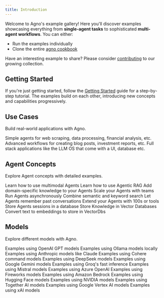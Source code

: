 ```yaml
---
title: Introduction
---
```


Welcome to Agno's example gallery! Here you'll discover examples showcasing everything from **single-agent tasks** to sophisticated **multi-agent workflows**. You can either:
- Run the examples individually
- Clone the entire [agno cookbook](https://github.com/agno-agi/agno/tree/main/cookbook)

Have an interesting example to share? Please consider [contributing](https://github.com/agno-agi/agno-docs) to our growing collection.

## Getting Started

If you're just getting started, follow the [Getting Started](/examples/getting-started) guide for a step-by-step tutorial. The examples build on each other, introducing new concepts and capabilities progressively.

## Use Cases

Build real-world applications with Agno.

<CardGroup cols={3}>
  <Card title="Simple Agents" icon="user-astronaut" iconType="duotone" href="/examples/agents">
    Simple agents for web scraping, data processing, financial analysis, etc.
  </Card>
  <Card title="Advanced Workflows" icon="diagram-project" iconType="duotone" href="/examples/workflows">
    Advanced workflows for creating blog posts, investment reports, etc.
  </Card>
  <Card title="Full stack Applications" icon="brain-circuit" iconType="duotone" href="/examples/apps">
    Full stack applications like the LLM OS that come with a UI, database etc.
  </Card>
</CardGroup>

## Agent Concepts

Explore Agent concepts with detailed examples.

<CardGroup cols={3}>
  <Card title="Multimodal"  icon="image" iconType="duotone" href="/examples/concepts/multimodal">
    Learn how to use multimodal Agents
  </Card>
  <Card title="RAG" icon="book-bookmark" iconType="duotone" href="/examples/concepts/rag">
    Learn how to use Agentic RAG
  </Card>
  <Card title="Knowledge"  icon="brain-circuit" iconType="duotone" href="/examples/concepts/knowledge">
    Add domain-specific knowledge to your Agents
  </Card>
  <Card title="Teams" icon="users" iconType="duotone" href="/examples/concepts/teams">
    Scale your Agents with teams
  </Card>
  <Card title="Async" icon="bolt" iconType="duotone" href="/examples/concepts/async">
    Run Agents asynchronously
  </Card>
  <Card title="Hybrid search" icon="magnifying-glass-plus" iconType="duotone" href="/examples/concepts/hybrid-search">
    Combine semantic and keyword search
  </Card>
  <Card title="Memory"  icon="database" iconType="duotone" href="/examples/concepts/memory">
    Let Agents remember past conversations
  </Card>
  <Card title="Tools" icon="screwdriver-wrench" iconType="duotone" href="/examples/concepts/tools">
    Extend your Agents with 100s or tools
  </Card>
  <Card title="Storage" icon="hard-drive" iconType="duotone" href="/examples/concepts/storage">
    Store Agents sessions in a database
  </Card>
  <Card title="Vector Databases" icon="database" iconType="duotone" href="/examples/concepts/vectordb">
    Store Knowledge in Vector Databases
  </Card>
  <Card title="Embedders" icon="database" iconType="duotone" href="/examples/concepts/embedders">
    Convert text to embeddings to store in VectorDbs
  </Card>
</CardGroup>

## Models

Explore different models with Agno.

<CardGroup cols={3}>
  <Card title="OpenAI" icon="network-wired" iconType="duotone" href="/examples/models/openai">
    Examples using OpenAI GPT models
  </Card>
  <Card title="Ollama" icon="laptop-code" iconType="duotone" href="/examples/models/ollama">
    Examples using Ollama models locally
  </Card>
  <Card title="Anthropic" icon="network-wired" iconType="duotone" href="/examples/models/anthropic">
    Examples using Anthropic models like Claude
  </Card>
  <Card title="Cohere" icon="brain-circuit" iconType="duotone" href="/examples/models/cohere">
    Examples using Cohere command models
  </Card>
  <Card title="DeepSeek" icon="circle-nodes" iconType="duotone" href="/examples/models/deepseek">
    Examples using DeepSeek models
  </Card>
  <Card title="Gemini" icon="google" iconType="duotone" href="/examples/models/gemini">
    Examples using Google Gemini models
  </Card>
  <Card title="Groq" icon="bolt" iconType="duotone" href="/examples/models/groq">
    Examples using Groq's fast inference
  </Card>
  <Card title="Mistral" icon="wind" iconType="duotone" href="/examples/models/mistral">
    Examples using Mistral models
  </Card>
  <Card title="Azure" icon="microsoft" iconType="duotone" href="/examples/models/azure">
    Examples using Azure OpenAI
  </Card>
  <Card title="Fireworks" icon="sparkles" iconType="duotone" href="/examples/models/fireworks">
    Examples using Fireworks models
  </Card>
  <Card title="AWS" icon="aws" iconType="duotone" href="/examples/models/aws">
    Examples using Amazon Bedrock
  </Card>
  <Card title="Hugging Face" icon="face-awesome" iconType="duotone" href="/examples/models/huggingface">
    Examples using Hugging Face models
  </Card>
  <Card title="NVIDIA" icon="microchip" iconType="duotone" href="/examples/models/nvidia">
    Examples using NVIDIA models
  </Card>
  <Card title="Together" icon="people-group" iconType="duotone" href="/examples/models/together">
    Examples using Together AI models
  </Card>
  <Card title="Vertex AI" icon="google" iconType="duotone" href="/examples/models/vertexai">
    Examples using Google Vertex AI models
  </Card>
  <Card title="xAI" icon="brain-circuit" iconType="duotone" href="/examples/models/xai">
    Examples using xAI models
  </Card>
</CardGroup>

